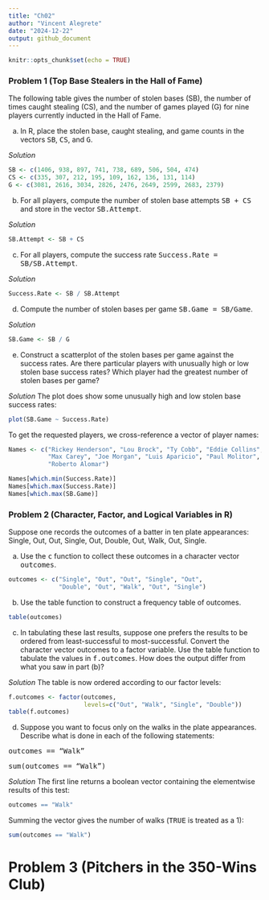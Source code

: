```yaml
---
title: "Ch02"
author: "Vincent Alegrete"
date: "2024-12-22"
output: github_document
---
```


```r
knitr::opts_chunk$set(echo = TRUE)
```

### Problem 1 (Top Base Stealers in the Hall of Fame)

The following table gives the number of stolen bases (SB), the number of times caught stealing (CS), and the number of games played (G) for nine players currently inducted in the Hall of Fame.

(a) In R, place the stolen base, caught stealing, and game counts in the vectors <tt>SB</tt>, <tt>CS</tt>, and <tt>G</tt>.

<i>Solution</i>

```r
SB <- c(1406, 938, 897, 741, 738, 689, 506, 504, 474)
CS <- c(335, 307, 212, 195, 109, 162, 136, 131, 114)
G <- c(3081, 2616, 3034, 2826, 2476, 2649, 2599, 2683, 2379)
```

(b) For all players, compute the number of stolen base attempts <tt>SB + CS</tt> and store in the vector <tt>SB.Attempt</tt>.

<i>Solution</i>

```r
SB.Attempt <- SB + CS
```

(c) For all players, compute the success rate <tt>Success.Rate = SB/SB.Attempt</tt>.

<i>Solution</i>

```r
Success.Rate <- SB / SB.Attempt
```

(d) Compute the number of stolen bases per game <tt>SB.Game = SB/Game</tt>.

<i>Solution</i>

```r
SB.Game <- SB / G
```

(e) Construct a scatterplot of the stolen bases per game against the success rates. Are there particular players with unusually high or low stolen base success rates? Which player had the greatest number of stolen bases per game?

<i>Solution</i> The plot does show some unusually high and low stolen base success rates:

```r
plot(SB.Game ~ Success.Rate)
```

To get the requested players, we cross-reference a vector of player names:

```r
Names <- c("Rickey Henderson", "Lou Brock", "Ty Cobb", "Eddie Collins",
           "Max Carey", "Joe Morgan", "Luis Aparicio", "Paul Molitor",
           "Roberto Alomar")

Names[which.min(Success.Rate)]
Names[which.max(Success.Rate)]
Names[which.max(SB.Game)]
```

### Problem 2 (Character, Factor, and Logical Variables in R)

Suppose one records the outcomes of a batter in ten plate appearances: Single, Out, Out, Single, Out, Double, Out, Walk, Out, Single.

(a) Use the <tt>c</tt> function to collect these outcomes in a character vector <tt>outcomes</tt>.

```r
outcomes <- c("Single", "Out", "Out", "Single", "Out",
              "Double", "Out", "Walk", "Out", "Single")
```

(b) Use the table function to construct a frequency table of outcomes.

```r
table(outcomes)
```

(c) In tabulating these last results, suppose one prefers the results to be ordered from least-successful to most-successful. Convert the character vector outcomes to a factor variable. Use the table function to tabulate the values in <tt>f.outcomes</tt>. How does the output differ from what you saw in part (b)?

<i>Solution</i> The table is now ordered according to our factor levels:

```r
f.outcomes <- factor(outcomes,
                     levels=c("Out", "Walk", "Single", "Double"))
table(f.outcomes)
```

(d) Suppose you want to focus only on the walks in the plate appearances. Describe what is done in each of the following statements:

<tt>outcomes == "Walk"</tt>

<tt>sum(outcomes == "Walk")</tt>

<i>Solution</i> The first line returns a boolean vector containing the elementwise results of this test:

```r
outcomes == "Walk"
```

Summing the vector gives the number of walks (<tt>TRUE</tt> is treated as a 1):
```r
sum(outcomes == "Walk")
```


# Problem 3 (Pitchers in the 350-Wins Club)